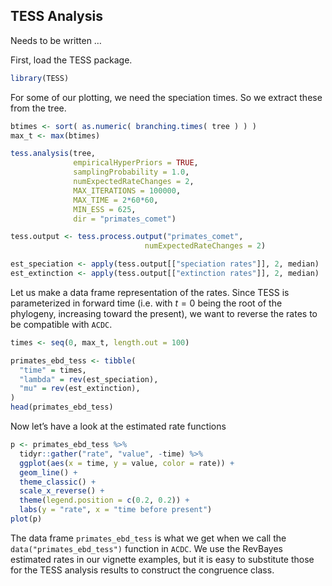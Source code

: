 ## TESS Analysis {#tess}

Needs to be written ...

First, load the TESS package.
```r
library(TESS)
```

For some of our plotting, we need the speciation times.
So we extract these from the tree.
```r
btimes <- sort( as.numeric( branching.times( tree ) ) )
max_t <- max(btimes)
```

```r
tess.analysis(tree,
              empiricalHyperPriors = TRUE,
              samplingProbability = 1.0,
              numExpectedRateChanges = 2,
              MAX_ITERATIONS = 100000,
              MAX_TIME = 2*60*60,
              MIN_ESS = 625,
              dir = "primates_comet")
```

```r
tess.output <- tess.process.output("primates_comet",
                              numExpectedRateChanges = 2)
```

```r
est_speciation <- apply(tess.output[["speciation rates"]], 2, median)
est_extinction <- apply(tess.output[["extinction rates"]], 2, median)
```

Let us make a data frame representation of the rates. Since TESS is parameterized in forward time (i.e. with $t = 0$ being the root of the phylogeny, increasing toward the present), we want to reverse the rates to be compatible with `ACDC`.
```r
times <- seq(0, max_t, length.out = 100)

primates_ebd_tess <- tibble(
  "time" = times,
  "lambda" = rev(est_speciation),
  "mu" = rev(est_extinction),
)
head(primates_ebd_tess)
```
Now let's have a look at the estimated rate functions
```r
p <- primates_ebd_tess %>%
  tidyr::gather("rate", "value", -time) %>%
  ggplot(aes(x = time, y = value, color = rate)) +
  geom_line() +
  theme_classic() +
  scale_x_reverse() +
  theme(legend.position = c(0.2, 0.2)) +
  labs(y = "rate", x = "time before present")
plot(p)
```

The data frame `primates_ebd_tess` is what we get when we call the `data("primates_ebd_tess")` function in `ACDC`. We use the RevBayes estimated rates in our vignette examples, but it is easy to substitute those for the TESS analysis results to construct the congruence class.